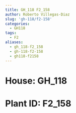 ```yaml
---
title: GH_118 F2_158
author: Roberto Villegas-Diaz
slug: 'gh-118/f2-158'
categories:
  - GH118
tags:
  - F2
aliases:
  - gh_118-f2_158
  - gh-118-f2-158
  - gh118-f2158
---
```


# **House**: GH_118
# **Plant ID**: F2_158

